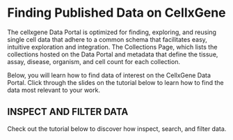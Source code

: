 # Finding Published Data on CellxGene

The cellxgene Data Portal is optimized for finding, exploring, and reusing single cell data that adhere to a common schema that facilitates easy, intuitive exploration and integration. The Collections Page, which lists the collections hosted on the Data Portal and metadata that define the tissue, assay, disease, organism, and cell count for each collection.

Below, you will learn how to find data of interest on the CellxGene Data Portal. Click through the slides on the tutorial below to learn how to find the data most relevant to your work.

## INSPECT AND FILTER DATA


Check out the tutorial below to discover how inspect, search, and filter data.

<EmbeddedGoogleSlides src="https://docs.google.com/presentation/d/1FFeHuca_pqOjmbV9H4MaoYhdspIahCNcUrVQrCdqK7I/edit?usp=sharing" />

